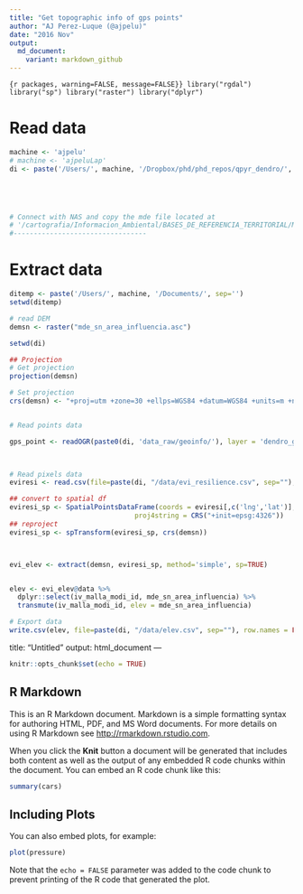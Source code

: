 ```yaml
---
title: "Get topographic info of gps points"
author: "AJ Perez-Luque (@ajpelu)"
date: "2016 Nov"
output:  
  md_document:
    variant: markdown_github
---
```


```{r packages, warning=FALSE, message=FALSE}}
library("rgdal")
library("sp")
library("raster")
library("dplyr")
```


# Read data 
```r
machine <- 'ajpelu'
# machine <- 'ajpeluLap'
di <- paste('/Users/', machine, '/Dropbox/phd/phd_repos/qpyr_dendro/', sep='')





# Connect with NAS and copy the mde file located at 
# '/cartografia/Informacion_Ambiental/BASES_DE_REFERENCIA_TERRITORIAL/MDE_SN_AreaInfluecia_10m/mde_sn_area_influencia.asc' 
#---------------------------------
```


# Extract data
```r
ditemp <- paste('/Users/', machine, '/Documents/', sep='')
setwd(ditemp)

# read DEM 
demsn <- raster("mde_sn_area_influencia.asc")

setwd(di)

## Projection 
# Get projection
projection(demsn)

# Set projection
crs(demsn) <- "+proj=utm +zone=30 +ellps=WGS84 +datum=WGS84 +units=m +no_defs"


# Read points data 

gps_point <- readOGR(paste0(di, 'data_raw/geoinfo/'), layer = 'dendro_garmin', verbose = FALSE) 
 


# Read pixels data 
eviresi <- read.csv(file=paste(di, "/data/evi_resilience.csv", sep=""), header = TRUE, sep = ',')

## convert to spatial df 
eviresi_sp <- SpatialPointsDataFrame(coords = eviresi[,c('lng','lat')], data = eviresi,
                               proj4string = CRS("+init=epsg:4326"))
## reproject 
eviresi_sp <- spTransform(eviresi_sp, crs(demsn))



evi_elev <- extract(demsn, eviresi_sp, method='simple', sp=TRUE)


elev <- evi_elev@data %>% 
  dplyr::select(iv_malla_modi_id, mde_sn_area_influencia) %>%
  transmute(iv_malla_modi_id, elev = mde_sn_area_influencia)

# Export data
write.csv(elev, file=paste(di, "/data/elev.csv", sep=""), row.names = FALSE)
```
title: "Untitled"
output: html_document
---

```r
knitr::opts_chunk$set(echo = TRUE)
```

## R Markdown

This is an R Markdown document. Markdown is a simple formatting syntax for authoring HTML, PDF, and MS Word documents. For more details on using R Markdown see <http://rmarkdown.rstudio.com>.

When you click the **Knit** button a document will be generated that includes both content as well as the output of any embedded R code chunks within the document. You can embed an R code chunk like this:

```r
summary(cars)
```

## Including Plots

You can also embed plots, for example:

```r
plot(pressure)
```

Note that the `echo = FALSE` parameter was added to the code chunk to prevent printing of the R code that generated the plot.
